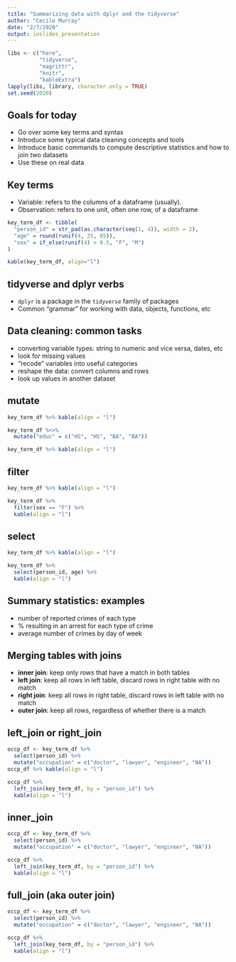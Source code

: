```yaml
---
title: "Summarizing data with dplyr and the tidyverse"
author: "Cecile Murray"
date: "2/7/2020"
output: ioslides_presentation
---
```


```r
libs <- c("here",
          "tidyverse",
          "magrittr",
          "knitr", 
          "kableExtra")
lapply(libs, library, character.only = TRUE)
set.seed(2020)
```

## Goals for today

- Go over some key terms and syntax
- Introduce some typical data cleaning concepts and tools
- Introduce basic commands to compute descriptive statistics and how to join two datasets
- Use these on real data

## Key terms

- Variable: refers to the columns of a dataframe (usually).
- Observation: refers to one unit, often one row, of a dataframe

```r
key_term_df <- tibble(
  "person_id" = str_pad(as.character(seq(1, 4)), width = 2),
  "age" = round(runif(4, 25, 85)),
  "sex" = if_else(runif(4) > 0.5, "F", "M")
)

kable(key_term_df, align="l")
```

## tidyverse and dplyr verbs

- `dplyr` is a package in the `tidyverse` family of packages
- Common "grammar" for working with data, objects, functions, etc

## Data cleaning: common tasks

- converting variable types: string to numeric and vice versa, dates, etc
- look for missing values
- "recode" variables into useful categories
- reshape the data: convert columns and rows
- look up values in another dataset

## **mutate**

```r
key_term_df %>% kable(align = "l")

key_term_df %<>% 
  mutate("educ" = c("HS", "HS", "BA", "BA")) 

key_term_df %>% kable(align = "l")

```

## **filter**

```r
key_term_df %>% kable(align = "l")

key_term_df %>% 
  filter(sex == "F") %>% 
  kable(align = "l")

```

## **select**

```r
key_term_df %>% kable(align = "l")

key_term_df %>% 
  select(person_id, age) %>% 
  kable(align = "l")

```

## Summary statistics: examples

- number of reported crimes of each type
- % resulting in an arrest for each type of crime
- average number of crimes by day of week

## Merging tables with joins

- **inner join**: keep only rows that have a match in both tables
- **left join**: keep all rows in left table, discard rows in right table with no match
- **right join**: keep all rows in right table, discard rows in left table with no match
- **outer join**: keep all rows, regardless of whether there is a match

## left_join or right_join

```r
occp_df <- key_term_df %>% 
  select(person_id) %>% 
  mutate("occupation" = c("doctor", "lawyer", "engineer", "NA")) 
occp_df %>% kable(align = "l") 

occp_df %>% 
  left_join(key_term_df, by = "person_id") %>% 
  kable(align = "l")
```

## inner_join

```r
occp_df <- key_term_df %>% 
  select(person_id) %>% 
  mutate("occupation" = c("doctor", "lawyer", "engineer", "NA"))

occp_df %>% 
  left_join(key_term_df, by = "person_id") %>% 
  kable(align = "l")
```

## full_join (aka outer join)

```r
occp_df <- key_term_df %>% 
  select(person_id) %>% 
  mutate("occupation" = c("doctor", "lawyer", "engineer", "NA"))

occp_df %>% 
  left_join(key_term_df, by = "person_id") %>% 
  kable(align = "l")
```

